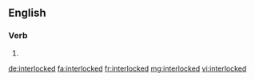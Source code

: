 ==English==

===Verb===
{{head|en}}

# {{en-past of|interlock}}

[[de:interlocked]]
[[fa:interlocked]]
[[fr:interlocked]]
[[mg:interlocked]]
[[vi:interlocked]]
